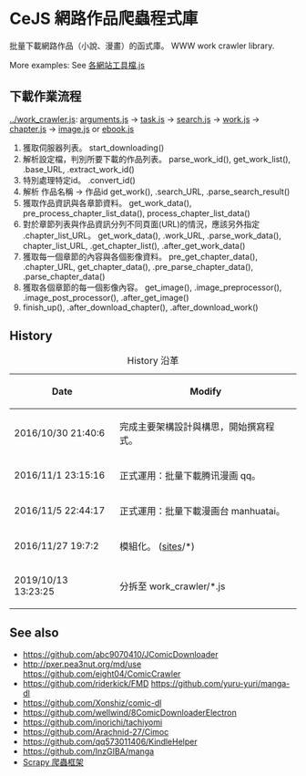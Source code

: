 = CeJS 網路作品爬蟲程式庫 =
批量下載網路作品（小說、漫畫）的函式庫。 WWW work crawler library.

More examples: See [https://github.com/kanasimi/work_crawler 各網站工具檔.js]

== 下載作業流程 ==

[[../work_crawler.js]]: [[arguments.js]]
→ [[task.js]]
→ [[search.js]]
→ [[work.js]]
→ [[chapter.js]]
→ [[image.js]] or [[ebook.js]]

# 獲取伺服器列表。 start_downloading()
# 解析設定檔，判別所要下載的作品列表。 parse_work_id(), get_work_list(), .base_URL, .extract_work_id()
# 特別處理特定id。	.convert_id()
# 解析 作品名稱 → 作品id	get_work(), .search_URL, .parse_search_result()
# 獲取作品資訊與各章節資料。 get_work_data(), pre_process_chapter_list_data(), process_chapter_list_data()
# 對於章節列表與作品資訊分列不同頁面(URL)的情況，應該另外指定 .chapter_list_URL。 get_work_data(), .work_URL, .parse_work_data(), chapter_list_URL, .get_chapter_list(), .after_get_work_data()
# 獲取每一個章節的內容與各個影像資料。 pre_get_chapter_data(), .chapter_URL, get_chapter_data(), .pre_parse_chapter_data(), .parse_chapter_data()
# 獲取各個章節的每一個影像內容。 get_image(), .image_preprocessor(), .image_post_processor(), .after_get_image()
# finish_up(), .after_download_chapter(), .after_download_work()

== History ==
{| class="wikitable"
|+ History 沿革
! Date !! Modify
|-
| 2016/10/30 21:40:6 || 完成主要架構設計與構思，開始撰寫程式。
|-
| 2016/11/1 23:15:16 || 正式運用：批量下載腾讯漫画 qq。
|-
| 2016/11/5 22:44:17 || 正式運用：批量下載漫画台 manhuatai。
|-
| 2016/11/27 19:7:2 || 模組化。 ([[sites]]/*)
|-
| 2019/10/13 13:23:25 || 分拆至 work_crawler/*.js
|}

== See also ==
* https://github.com/abc9070410/JComicDownloader
* http://pxer.pea3nut.org/md/use https://github.com/eight04/ComicCrawler
* https://github.com/riderkick/FMD https://github.com/yuru-yuri/manga-dl
* https://github.com/Xonshiz/comic-dl
* https://github.com/wellwind/8ComicDownloaderElectron
* https://github.com/inorichi/tachiyomi
* https://github.com/Arachnid-27/Cimoc
* https://github.com/qq573011406/KindleHelper
* https://github.com/InzGIBA/manga
* [https://scrapy.org/ Scrapy 爬蟲框架]
